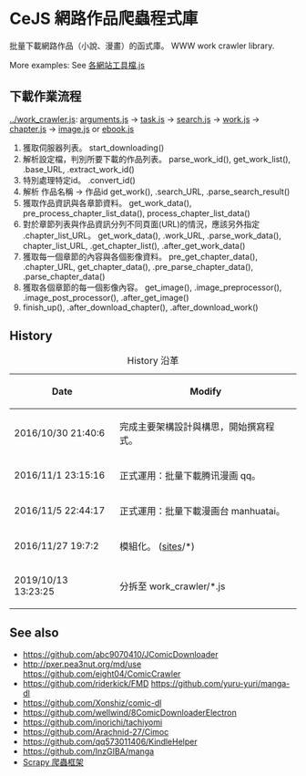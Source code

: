 = CeJS 網路作品爬蟲程式庫 =
批量下載網路作品（小說、漫畫）的函式庫。 WWW work crawler library.

More examples: See [https://github.com/kanasimi/work_crawler 各網站工具檔.js]

== 下載作業流程 ==

[[../work_crawler.js]]: [[arguments.js]]
→ [[task.js]]
→ [[search.js]]
→ [[work.js]]
→ [[chapter.js]]
→ [[image.js]] or [[ebook.js]]

# 獲取伺服器列表。 start_downloading()
# 解析設定檔，判別所要下載的作品列表。 parse_work_id(), get_work_list(), .base_URL, .extract_work_id()
# 特別處理特定id。	.convert_id()
# 解析 作品名稱 → 作品id	get_work(), .search_URL, .parse_search_result()
# 獲取作品資訊與各章節資料。 get_work_data(), pre_process_chapter_list_data(), process_chapter_list_data()
# 對於章節列表與作品資訊分列不同頁面(URL)的情況，應該另外指定 .chapter_list_URL。 get_work_data(), .work_URL, .parse_work_data(), chapter_list_URL, .get_chapter_list(), .after_get_work_data()
# 獲取每一個章節的內容與各個影像資料。 pre_get_chapter_data(), .chapter_URL, get_chapter_data(), .pre_parse_chapter_data(), .parse_chapter_data()
# 獲取各個章節的每一個影像內容。 get_image(), .image_preprocessor(), .image_post_processor(), .after_get_image()
# finish_up(), .after_download_chapter(), .after_download_work()

== History ==
{| class="wikitable"
|+ History 沿革
! Date !! Modify
|-
| 2016/10/30 21:40:6 || 完成主要架構設計與構思，開始撰寫程式。
|-
| 2016/11/1 23:15:16 || 正式運用：批量下載腾讯漫画 qq。
|-
| 2016/11/5 22:44:17 || 正式運用：批量下載漫画台 manhuatai。
|-
| 2016/11/27 19:7:2 || 模組化。 ([[sites]]/*)
|-
| 2019/10/13 13:23:25 || 分拆至 work_crawler/*.js
|}

== See also ==
* https://github.com/abc9070410/JComicDownloader
* http://pxer.pea3nut.org/md/use https://github.com/eight04/ComicCrawler
* https://github.com/riderkick/FMD https://github.com/yuru-yuri/manga-dl
* https://github.com/Xonshiz/comic-dl
* https://github.com/wellwind/8ComicDownloaderElectron
* https://github.com/inorichi/tachiyomi
* https://github.com/Arachnid-27/Cimoc
* https://github.com/qq573011406/KindleHelper
* https://github.com/InzGIBA/manga
* [https://scrapy.org/ Scrapy 爬蟲框架]
